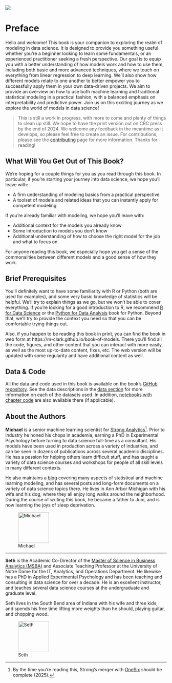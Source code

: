 ![](img/chapter_gp_plots/gp_plot_20.svg) 
<!-- {width=100%} -->
<!-- TODO: Quarto (actually krantz.cls) bug prints this twice in ToC; tried various header tricks to no avail. Also, not unnumbered by default for krantz.cls. Also, parts don't work in ToC for krantz.cls-->

# Preface {.unnumbered #sec-preface}

Hello and welcome! This book is your companion to exploring the realm of modeling in data science. It is designed to provide you something useful whether you're a beginner looking to learn some fundamentals, or an experienced practitioner seeking a fresh perspective. Our goal is to equip you with a better understanding of how models work and how to use them, including both basic and more advanced techniques, where we touch on everything from linear regression to deep learning. We'll also show how different models relate to one another to better empower you to successfully apply them in your own data-driven projects. We aim to provide an overview on how to use both machine learning and traditional statistical modeling in a practical fashion, with a balanced emphasis on interpretability and predictive power. Join us on this exciting journey as we explore the world of models in data science!

>This is still a work in progress, with more to come and plenty of things to clean up still. We hope to have the print version out on CRC press by the end of 2024. We welcome any feedback in the meantime as it develops, so please feel free to create an issue. For contributions, please see the [contributing](https://github.com/m-clark/book-of-models/blob/main/CONTRIBUTING.md) page for more information. Thanks for reading!


## What Will You Get Out of This Book? {#sec-preface-what}

We're hoping for a couple things for you as you read through this book. In particular, if you're starting your journey into data science, we hope you'll leave with:

- A firm understanding of modeling basics from a practical perspective
- A toolset of models and related ideas that you can instantly apply for competent modeling

If you're already familiar with modeling, we hope you'll leave with:

- Additional context for the models you already know
- Some introduction to models you don't know
- Additional understanding of how to choose the right model for the job and what to focus on

For anyone reading this book, we especially hope you get a sense of the commonalities between different models and a good sense of how they work.


## Brief Prerequisites {#sec-preface-prereqs}

You'll definitely want to have some familiarity with R or Python (both are used for examples), and some very basic knowledge of statistics will be helpful. We'll try to explain things as we go, but we won't be able to cover everything. If you're looking for a good introduction to R, we recommend [R for Data Science](https://r4ds.had.co.nz/) or the [Python for Data Analysis](https://wesmckinney.com/book/) book for Python. Beyond that, we'll try to provide the context you need so that you can be comfortable trying things out. 

Also, if you happen to be reading this book in print, you can find the book in web form at https://m-clark.github.io/book-of-models. There you'll find all the code, figures, and other content that you can interact with more easily, as well as the most up-to-date content, fixes, etc. The web version will be updated with some regularity and have additional content as well.


## Data & Code {#sec-preface-data}

All the data and code used in this book is available on the book's [GitHub repository](https://github.com/m-clark/book-of-models/tree/main/data). See the data descriptions in the [data section](#sec-data-descript) for more information on each of the datasets used. In addition, [notebooks with chapter code](https://github.com/m-clark/book-of-models/tree/main/chapter-notebooks/) are also available there (if applicable).



## About the Authors {#sec-preface-authors}

**Michael** is a senior machine learning scientist for [Strong Analytics](https://strong.io)[^onesix]. Prior to industry he honed his chops in academia, earning a PhD in Experimental Psychology before turning to data science full-time as a consultant. His models have been used in production across a variety of industries, and can be seen in dozens of publications across several academic disciplines. He has a passion for helping others learn difficult stuff, and has taught a variety of data science courses and workshops for people of all skill levels in many different contexts. 

He also maintains a [blog](https://m-clark.github.io) covering many aspects of statistical and machine learning modeling, and has several posts and long-form documents on a variety of data science topics there. He lives in Ann Arbor Michigan with his wife and his dog, where they all enjoy long walks around the neighborhood. During the course of writing this book, he became a father to Juni, and is now learning the joys of sleep deprivation.

:::{.content-visible when-format='html'}
![Michael](img/me_for_web.jpeg){width=1in}
:::

---

**Seth** is the Academic Co-Director of the [Master of Science in Business Analytics (MSBA)](https://mendoza.nd.edu/graduate-programs/business-analytics-msba/) and Associate Teaching Professor at the University of Notre Dame for the IT, Analytics, and Operations Department. He likewise has a PhD in Applied Experimental Psychology and has been teaching and consulting in data science for over a decade. He is an excellent instructor, and teaches several data science courses at the undergraduate and graduate level. 

Seth lives in the South Bend area of Indiana with his wife and three kids, and spends his free time lifting more weights than he should, playing guitar, and chopping wood.

:::{.content-visible when-format='html'}
![Seth](img/seth.png){width=1in}
:::


[^onesix]: By the time you're reading this, Strong's merger with [OneSix](https://www.onesixsolutions.com/) should be complete (2025).

<!-- © 2024 by the authors. Web-version is CC-BY-NC-SA. -->